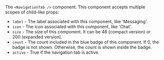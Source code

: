 The `<NavigationTab />` component. This component accepts multiple scopes of child-like props:

- `label` - The label associated with this component, like 'Messaging'.
- `icon` - The icon associated with this component, like 'Chat'.
- `size` - The size of this component. It can be 48 (compact version) or 200 (expanded version).
- `count` - The count included in the blue badge of this component. If 0, the badge is not shown.
  Otherwise, the count is shown inside the badge.
- `active` - True if the navigation tab is active.
